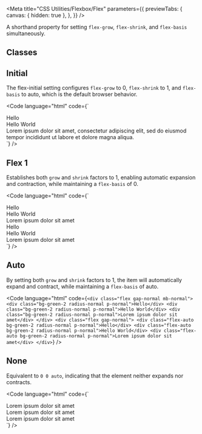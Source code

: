 
<Meta
  title="CSS Utilities/Flexbox/Flex"
  parameters={{
    previewTabs: {
      canvas: { hidden: true },
    },
  }}
/>

<Banner label="Flex" section="CSS Utilities" color="yellow" puzzle />

<Lead>A shorthand property for setting `flex-grow`, `flex-shrink`, and `flex-basis` simultaneously.</Lead>

## Classes

<CssFlexboxFlex />

## Initial

The flex-initial setting configures `flex-grow` to 0, `flex-shrink` to 1, and `flex-basis` to auto, which is the default browser behavior.

<Code
  language="html"
  code={`
<div class="flex gap-normal mb-normal">
    <div class="flex-initial bg-green-2 radius-normal p-normal">Hello</div>
    <div class="flex-initial bg-green-2 radius-normal p-normal">Hello World</div>
    <div class="flex-initial bg-green-2 radius-normal p-normal">Lorem ipsum dolor sit amet, consectetur adipiscing elit, sed do eiusmod tempor incididunt ut labore et dolore magna aliqua.</div>
</div>
`}
/>

## Flex 1

Establishes both `grow` and `shrink` factors to 1, enabling automatic expansion and contraction, while maintaining a `flex-basis` of 0.

<Code
  language="html"
  code={`
<div class="flex gap-normal mb-normal">
    <div class="bg-green-2 radius-normal p-normal">Hello</div>
    <div class="bg-green-2 radius-normal p-normal">Hello World</div>
    <div class="bg-green-2 radius-normal p-normal">Lorem ipsum dolor sit amet</div>
</div>
<div class="flex gap-normal">
    <div class="flex-1 bg-green-2 radius-normal p-normal">Hello</div>
    <div class="flex-1 bg-green-2 radius-normal p-normal">Hello World</div>
    <div class="flex-1 bg-green-2 radius-normal p-normal">Lorem ipsum dolor sit amet</div>
</div>
`}
/>

## Auto

By setting both `grow` and `shrink` factors to 1, the item will automatically expand and contract, while maintaining a `flex-basis` of auto.

<Code
  language="html"
  code={`
    <div class="flex gap-normal mb-normal">
        <div class="bg-green-2 radius-normal p-normal">Hello</div>
        <div class="bg-green-2 radius-normal p-normal">Hello World</div>
        <div class="bg-green-2 radius-normal p-normal">Lorem ipsum dolor sit amet</div>
    </div>
    <div class="flex gap-normal">
        <div class="flex-auto bg-green-2 radius-normal p-normal">Hello</div>
        <div class="flex-auto bg-green-2 radius-normal p-normal">Hello World</div>
        <div class="flex-auto bg-green-2 radius-normal p-normal">Lorem ipsum dolor sit amet</div>
    </div>
`}
/>

## None

Equivalent to `0 0 auto`, indicating that the element neither expands nor contracts.

<Code
  language="html"
  code={`
<div class="flex gap-normal mb-normal">
  <div class="flex-1 bg-green-2 radius-normal p-normal">Lorem ipsum dolor sit amet</div>
  <div class="flex-none bg-green-2 radius-normal p-normal">Lorem ipsum dolor sit amet</div>
  <div class="flex-1 bg-green-2 radius-normal p-normal">Lorem ipsum dolor sit amet</div>
</div>
`}
/>

<Footer>
  <LinkCards>
    <LinkCard
      pageTitle="Foundation/Grid"
      description="The Baloise Design System grid system is a fully responsive and 12 column layout system with six default breakpoints and five container layouts"
    />
    <LinkCard
      pageTitle="Tokens/Overview"
      description="Design tokens serve as the definitive source for naming and storing design choices."
    />
  </LinkCards>
</Footer>
